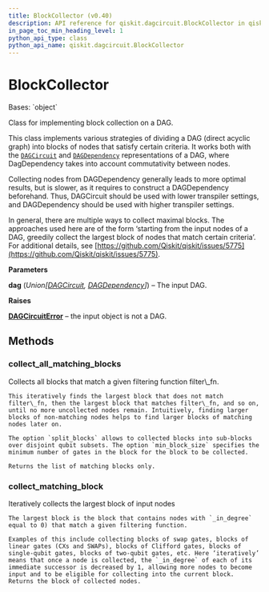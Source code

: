 ```yaml
---
title: BlockCollector (v0.40)
description: API reference for qiskit.dagcircuit.BlockCollector in qiskit v0.40
in_page_toc_min_heading_level: 1
python_api_type: class
python_api_name: qiskit.dagcircuit.BlockCollector
---
```


# BlockCollector

<Class id="qiskit.dagcircuit.BlockCollector" isDedicatedPage={true} github="https://github.com/qiskit/qiskit/tree/stable/0.23/qiskit/dagcircuit/collect_blocks.py" signature="BlockCollector(dag)" modifiers="class">
  Bases: `object`

  Class for implementing block collection on a DAG.

  This class implements various strategies of dividing a DAG (direct acyclic graph) into blocks of nodes that satisfy certain criteria. It works both with the [`DAGCircuit`](qiskit.dagcircuit.DAGCircuit "qiskit.dagcircuit.DAGCircuit") and [`DAGDependency`](qiskit.dagcircuit.DAGDependency "qiskit.dagcircuit.DAGDependency") representations of a DAG, where DagDependency takes into account commutativity between nodes.

  Collecting nodes from DAGDependency generally leads to more optimal results, but is slower, as it requires to construct a DAGDependency beforehand. Thus, DAGCircuit should be used with lower transpiler settings, and DAGDependency should be used with higher transpiler settings.

  In general, there are multiple ways to collect maximal blocks. The approaches used here are of the form ‘starting from the input nodes of a DAG, greedily collect the largest block of nodes that match certain criteria’. For additional details, see [https://github.com/Qiskit/qiskit/issues/5775](https://github.com/Qiskit/qiskit/issues/5775).

  **Parameters**

  **dag** (*Union\[*[*DAGCircuit*](qiskit.dagcircuit.DAGCircuit "qiskit.dagcircuit.DAGCircuit")*,* [*DAGDependency*](qiskit.dagcircuit.DAGDependency "qiskit.dagcircuit.DAGDependency")*]*) – The input DAG.

  **Raises**

  [**DAGCircuitError**](qiskit.dagcircuit.DAGCircuitError "qiskit.dagcircuit.DAGCircuitError") – the input object is not a DAG.

  ## Methods

  <span id="qiskit-dagcircuit-blockcollector-collect-all-matching-blocks" />

  ### collect\_all\_matching\_blocks

  <Function id="qiskit.dagcircuit.BlockCollector.collect_all_matching_blocks" signature="BlockCollector.collect_all_matching_blocks(filter_fn, split_blocks=True, min_block_size=2)">
    Collects all blocks that match a given filtering function filter\_fn.

    This iteratively finds the largest block that does not match filter\_fn, then the largest block that matches filter\_fn, and so on, until no more uncollected nodes remain. Intuitively, finding larger blocks of non-matching nodes helps to find larger blocks of matching nodes later on.

    The option `split_blocks` allows to collected blocks into sub-blocks over disjoint qubit subsets. The option `min_block_size` specifies the minimum number of gates in the block for the block to be collected.

    Returns the list of matching blocks only.
  </Function>

  <span id="qiskit-dagcircuit-blockcollector-collect-matching-block" />

  ### collect\_matching\_block

  <Function id="qiskit.dagcircuit.BlockCollector.collect_matching_block" signature="BlockCollector.collect_matching_block(filter_fn)">
    Iteratively collects the largest block of input nodes

    The largest block is the block that contains nodes with `_in_degree` equal to 0) that match a given filtering function.

    Examples of this include collecting blocks of swap gates, blocks of linear gates (CXs and SWAPs), blocks of Clifford gates, blocks of single-qubit gates, blocks of two-qubit gates, etc. Here ‘iteratively’ means that once a node is collected, the `_in_degree` of each of its immediate successor is decreased by 1, allowing more nodes to become input and to be eligible for collecting into the current block. Returns the block of collected nodes.
  </Function>
</Class>

